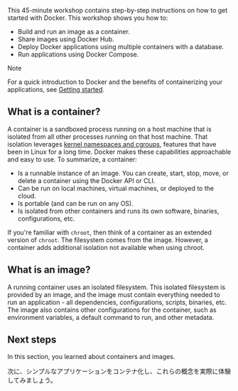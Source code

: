 This 45-minute workshop contains step-by-step instructions on how to get started with Docker. This workshop shows you how to:

- Build and run an image as a container.
- Share images using Docker Hub.
- Deploy Docker applications using multiple containers with a database.
- Run applications using Docker Compose.

> [!NOTE]
>
> For a quick introduction to Docker and the benefits of containerizing your
> applications, see [Getting started](https://docs.docker.com/get-started/introduction).

## What is a container?

A container is a sandboxed process running on a host machine that is isolated from all other processes running on that host machine. That isolation leverages [kernel namespaces and cgroups](https://medium.com/@saschagrunert/demystifying-containers-part-i-kernel-space-2c53d6979504),
features that have been in Linux for a long time. Docker makes these capabilities approachable and easy to use. To summarize, a container:

- Is a runnable instance of an image. You can create, start, stop, move, or delete a container using the Docker API or CLI.
- Can be run on local machines, virtual machines, or deployed to the cloud.
- Is portable (and can be run on any OS).
- Is isolated from other containers and runs its own software, binaries, configurations, etc.

If you're familiar with `chroot`, then think of a container as an extended version of `chroot`. The filesystem comes from the image. However, a container adds additional isolation not available when using chroot.

## What is an image?

A running container uses an isolated filesystem. This isolated filesystem is provided by an image, and the image must contain everything needed to run an application - all dependencies, configurations, scripts, binaries, etc. The image also contains other configurations for the container, such as environment variables, a default command to run, and other metadata.

## Next steps

In this section, you learned about containers and images.

次に、シンプルなアプリケーションをコンテナ化し、これらの概念を実際に体験してみましょう。
